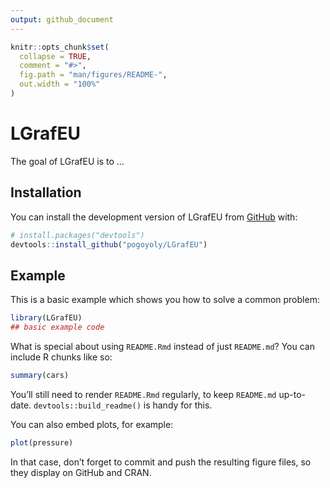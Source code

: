 ```yaml
---
output: github_document
---
```


<!-- README.md is generated from README.Rmd. Please edit that file -->

```r
knitr::opts_chunk$set(
  collapse = TRUE,
  comment = "#>",
  fig.path = "man/figures/README-",
  out.width = "100%"
)
```

# LGrafEU

<!-- badges: start -->
<!-- badges: end -->

The goal of LGrafEU is to ...

## Installation

You can install the development version of LGrafEU from [GitHub](https://github.com/) with:

``` r
# install.packages("devtools")
devtools::install_github("pogoyoly/LGrafEU")
```

## Example

This is a basic example which shows you how to solve a common problem:

```r
library(LGrafEU)
## basic example code
```

What is special about using `README.Rmd` instead of just `README.md`? You can include R chunks like so:

```r
summary(cars)
```

You'll still need to render `README.Rmd` regularly, to keep `README.md` up-to-date. `devtools::build_readme()` is handy for this.

You can also embed plots, for example:

```r
plot(pressure)
```

In that case, don't forget to commit and push the resulting figure files, so they display on GitHub and CRAN.
